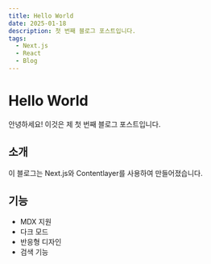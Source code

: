 ```yaml
---
title: Hello World
date: 2025-01-18
description: 첫 번째 블로그 포스트입니다.
tags:
  - Next.js
  - React
  - Blog
---
```


# Hello World

안녕하세요! 이것은 제 첫 번째 블로그 포스트입니다.

## 소개

이 블로그는 Next.js와 Contentlayer를 사용하여 만들어졌습니다.

## 기능

- MDX 지원
- 다크 모드
- 반응형 디자인
- 검색 기능 
